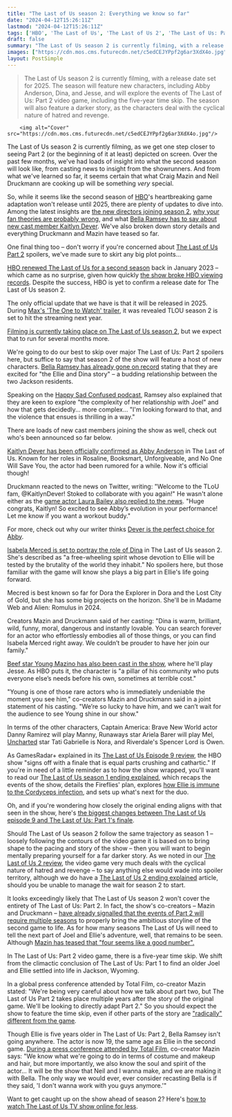 ```yaml
---
title: "The Last of Us season 2: Everything we know so far"
date: "2024-04-12T15:26:11Z"
lastmod: "2024-04-12T15:26:11Z"
tags: ['HBO', 'The Last of Us', 'The Last of Us 2', 'The Last of Us: Part 1', 'The Last of Us: Part 2', 'The Last of Us TV Show', 'The Last of Us Video Game']
draft: false
summary: "The Last of Us season 2 is currently filming, with a release date set for 2025. The season will feature new characters, including Abby Anderson, Dina, and Jesse, and will explore the events of The Last of Us: Part 2 video game, including the five-year time skip. The season will also feature a darker story, as the characters deal with the cyclical nature of hatred and revenge."
images: ["https://cdn.mos.cms.futurecdn.net/c5edCEJYPpf2g6ar3XdX4o.jpg"]
layout: PostSimple
---
```

> The Last of Us season 2 is currently filming, with a release date set for 2025. The season will feature new characters, including Abby Anderson, Dina, and Jesse, and will explore the events of The Last of Us: Part 2 video game, including the five-year time skip. The season will also feature a darker story, as the characters deal with the cyclical nature of hatred and revenge.


        <img alt="Cover" src="https://cdn.mos.cms.futurecdn.net/c5edCEJYPpf2g6ar3XdX4o.jpg"/>
        
The Last of Us season 2 is currently filming, as we get one step closer to seeing Part 2 (or the beginning of it at least) depicted on screen. Over the past few months, we've had loads of insight into what the second season will look like, from casting news to insight from the showrunners. And from what we've learned so far, it seems certain that what Craig Mazin and Neil Druckmann are cooking up will be something *very* special.

So, while it seems like the second season of [HBO](https://www.gamesradar.com/uk/tag/hbo/)'s heartbreaking game adaptation won't release until 2025, there are plenty of updates to dive into. Among the latest insights are [the new directors joining season 2](https://www.gamesradar.com/loki-succession-directors-the-last-of-us/), [why your fan theories are probably wrong](https://www.gamesradar.com/the-last-of-us-tv-show-creator-theories-incorrect/), and what [Bella Ramsey has to say about new cast member Kaitlyn Dever](https://www.gamesradar.com/bella-ramsey-interview-the-last-of-us-season-2-cast-reaction/). We've also broken down story details and everything Druckmann and Mazin have teased so far. 

One final thing too – don't worry if you're concerned about [The Last of Us Part 2](https://www.gamesradar.com/last-of-us-part-2-review/) spoilers, we've made sure to skirt any big plot points...



[<u>HBO renewed The Last of Us for a second season</u>](https://www.gamesradar.com/the-last-of-us-season-2-renewed-hbo/) back in January 2023 – which came as no surprise, given how quickly [<u>the show broke HBO viewing records</u>](https://www.gamesradar.com/the-last-of-us-episode-2-HBO-record-viewing-figures/). Despite the success, HBO is yet to confirm a release date for The Last of Us season 2. 

The only official update that we have is that it will be released in 2025. During [Max's 'The One to Watch' trailer](https://www.gamesradar.com/the-last-of-us-season-2-release-date/), it was revealed TLOU season 2 is set to hit the streaming next year. 

[Filming is currently taking place on The Last of Us season 2](https://www.gamesradar.com/pedro-pascal-last-of-us-season-2-filming-update-feels-brand-new/), but we expect that to run for several months more.



We're going to do our best to skip over major The Last of Us: Part 2 spoilers here, but suffice to say that season 2 of the show will feature a host of new characters. [<u>Bella Ramsey has already gone on record</u>](https://www.gamesradar.com/bella-ramsey-excited-the-last-of-us-season-2/) stating that they are excited for "the Ellie and Dina story" – a budding relationship between the two Jackson residents. 

Speaking on the [<u>Happy Sad Confused podcast</u>](https://www.youtube.com/watch?v=Q6CmLgAwiKo), Ramsey also explained that they are keen to explore "the complexity of her relationship with Joel" and how that gets decidedly... more complex… "I'm looking forward to that, and the violence that ensues is thrilling in a way." 

There are loads of new cast members joining the show as well, check out who's been announced so far below.



[Kaitlyn Dever has been officially confirmed as Abby Anderson](https://www.gamesradar.com/the-last-of-us-season-2-abby-casting-confirmed-kaitlyn-dever/) in The Last of Us. Known for her roles in Rosaline, Booksmart, Unforgiveable, and No One Will Save You, the actor had been rumored for a while. Now it's official though!

Druckmann reacted to the news on Twitter, writing: "Welcome to the TLoU fam, @KaitlynDever! Stoked to collaborate with you again!" He wasn't alone either as the [game actor Laura Bailey also replied to the news](https://www.gamesradar.com/abby-meet-abby-the-last-of-us-2-voice-actor-reacts-to-hbo-casting-let-me-know-if-you-need-a-workout-buddy/). "Huge congrats, Kaitlyn! So excited to see Abby’s evolution in your performance! Let me know if you want a workout buddy."

For more, check out why our writer thinks [Dever is the perfect choice for Abby](https://www.gamesradar.com/the-last-of-us-season-2-abby-casting-kaitlyn-dever-opinion-perfect-choice/).



[Isabela Merced is set to portray the role of Dina](https://www.gamesradar.com/the-last-of-us-season-2-dina-cast-isabela-merced/) in The Last of Us season 2. She's described as "a free-wheeling spirit whose devotion to Ellie will be tested by the brutality of the world they inhabit." No spoilers here, but those familiar with the game will know she plays a big part in Ellie's life going forward.

Mecred is best known so far for Dora the Explorer in Dora and the Lost City of Gold, but she has some big projects on the horizon. She'll be in Madame Web and Alien: Romulus in 2024.

Creators Mazin and Druckmann said of her casting: "Dina is warm, brilliant, wild, funny, moral, dangerous and instantly lovable. You can search forever for an actor who effortlessly embodies all of those things, or you can find Isabela Merced right away. We couldn’t be prouder to have her join our family."



[Beef star Young Mazino has also been cast in the show](https://www.gamesradar.com/the-last-of-us-season-2-young-mazino-beef/), where he'll play Jesse. As HBO puts it, the character is "a pillar of his community who puts everyone else’s needs before his own, sometimes at terrible cost."

"Young is one of those rare actors who is immediately undeniable the moment you see him," co-creators Mazin and Druckmann said in a joint statement of his casting. "We’re so lucky to have him, and we can’t wait for the audience to see Young shine in our show."

In terms of the other characters, Captain America: Brave New World actor Danny Ramirez will play Manny, Runaways star Ariela Barer will play Mel, [Uncharted](https://www.gamesradar.com/uncharted-review-tom-holland/) star Tati Gabrielle is Nora, and Riverdale's Spencer Lord is Owen.



As GamesRadar+ explained in its [<u>The Last of Us Episode 9 review</u>](https://www.gamesradar.com/the-last-of-us-episode-9-review-recap-season-finale/), the HBO show "signs off with a finale that is equal parts crushing and cathartic." If you're in need of a little reminder as to how the show wrapped, you'll want to read our [<u>The Last of Us season 1 ending explained</u>](https://www.gamesradar.com/the-last-of-us-ending-explained-your-biggest-questions-from-the-season-1-finale-answered/), which recaps the events of the show, details the Fireflies' plan, explores [<u>how Ellie is immune to the Cordyceps infection</u>](https://www.gamesradar.com/the-last-of-us-ellie-immunity-cordyceps-explained/), and sets up what's next for the duo. 

Oh, and if you're wondering how closely the original ending aligns with that seen in the show, here's [<u>the biggest changes between The Last of Us episode 9 and The Last of Us: Part 1's finale</u>](https://www.gamesradar.com/the-last-of-us-episode-9-game-changes-differences/). 



Should The Last of Us season 2 follow the same trajectory as season 1 – loosely following the contours of the video game it is based on to bring shape to the pacing and story of the show – then you will want to begin mentally preparing yourself for a far darker story. As we noted in our [<u>The Last of Us 2 review</u>](https://www.gamesradar.com/last-of-us-part-2-review/), the video game very much deals with the cyclical nature of hatred and revenge – to say anything else would wade into spoiler territory, although we do have a [<u>The Last of Us 2 ending explained</u>](https://www.gamesradar.com/the-last-of-us-part-2-ending/) article, should you be unable to manage the wait for season 2 to start. 



It looks exceedingly likely that The Last of Us season 2 won't cover the entirety of The Last of Us: Part 2. In fact, the show's co-creators – Mazin and Druckmann – [<u>have already signalled that the events of Part 2 will require multiple seasons</u>](https://www.gamesradar.com/the-last-of-us-season-2-part-2-multiple/) to properly bring the ambitious storyline of the second game to life. As for how many seasons The Last of Us will need to tell the next part of Joel and Ellie's adventure, well, that remains to be seen. Although [Mazin has teased that "four seems like a good number".](https://www.gamesradar.com/the-last-of-us-four-seasons-craig-mazin-interview/)



In The Last of Us: Part 2 video game, there is a five-year time skip. We shift from the climactic conclusion of The Last of Us: Part 1 to find an older Joel and Ellie settled into life in Jackson, Wyoming. 

In a global press conference attended by Total Film, co-creator Mazin stated: "We're being very careful about how we talk about part two, but The Last of Us Part 2 takes place multiple years after the story of the original game. We'll be looking to directly adapt Part 2." So you should expect the show to feature the time skip, even if other parts of the story are [<u>"radically" different from the game</u>](https://www.gamesradar.com/the-last-of-us-season-2-will-sometimes-be-radically-different-from-the-game/)*.*



Though Ellie is five years older in The Last of Us: Part 2, Bella Ramsey isn't going anywhere. The actor is now 19, the same age as Ellie in the second game. [During a press conference attended by Total Film](https://www.gamesradar.com/the-last-of-us-hbo-bella-ramsey-ellie/), co-creator Mazin says: "We know what we're going to do in terms of costume and makeup and hair, but more importantly, we also know the soul and spirit of the actor… It will be the show that Neil and I wanna make, and we are making it with Bella. The only way we would ever, ever consider recasting Bella is if they said, 'I don't wanna work with you guys anymore.'"

Want to get caught up on the show ahead of season 2? Here's [how to watch The Last of Us TV show online for less](https://www.gamesradar.com/how-to-watch-the-last-of-us-tv-series-online-for-less/).
        